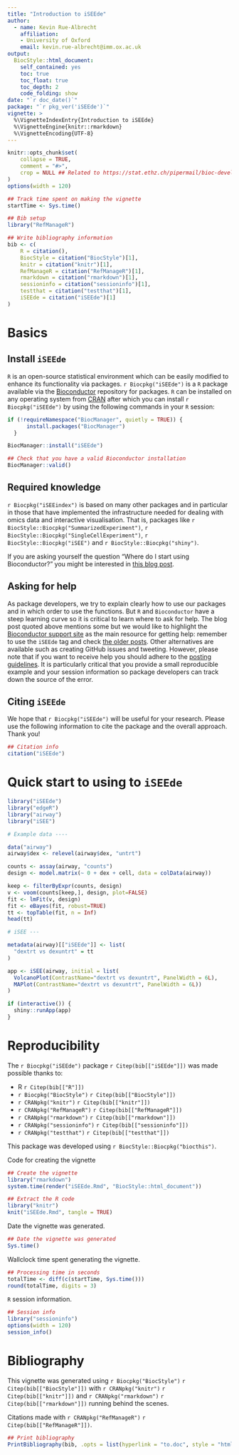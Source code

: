 ```yaml
---
title: "Introduction to iSEEde"
author: 
  - name: Kevin Rue-Albrecht
    affiliation:
    - University of Oxford
    email: kevin.rue-albrecht@imm.ox.ac.uk
output: 
  BiocStyle::html_document:
    self_contained: yes
    toc: true
    toc_float: true
    toc_depth: 2
    code_folding: show
date: "`r doc_date()`"
package: "`r pkg_ver('iSEEde')`"
vignette: >
  %\VignetteIndexEntry{Introduction to iSEEde}
  %\VignetteEngine{knitr::rmarkdown}
  %\VignetteEncoding{UTF-8}  
---
```


```r
knitr::opts_chunk$set(
    collapse = TRUE,
    comment = "#>",
    crop = NULL ## Related to https://stat.ethz.ch/pipermail/bioc-devel/2020-April/016656.html
)
options(width = 120)
```


```r
## Track time spent on making the vignette
startTime <- Sys.time()

## Bib setup
library("RefManageR")

## Write bibliography information
bib <- c(
    R = citation(),
    BiocStyle = citation("BiocStyle")[1],
    knitr = citation("knitr")[1],
    RefManageR = citation("RefManageR")[1],
    rmarkdown = citation("rmarkdown")[1],
    sessioninfo = citation("sessioninfo")[1],
    testthat = citation("testthat")[1],
    iSEEde = citation("iSEEde")[1]
)
```

# Basics

## Install `iSEEde`

`R` is an open-source statistical environment which can be easily modified to enhance its functionality via packages. `r Biocpkg("iSEEde")` is a `R` package available via the [Bioconductor](http://bioconductor.org) repository for packages. `R` can be installed on any operating system from [CRAN](https://cran.r-project.org/) after which you can install `r Biocpkg("iSEEde")` by using the following commands in your `R` session:

```r
if (!requireNamespace("BiocManager", quietly = TRUE)) {
      install.packages("BiocManager")
  }

BiocManager::install("iSEEde")

## Check that you have a valid Bioconductor installation
BiocManager::valid()
```

## Required knowledge

`r Biocpkg("iSEEindex")` is based on many other packages and in particular in those that have implemented the infrastructure needed for dealing with omics data and interactive visualisation.
That is, packages like `r BiocStyle::Biocpkg("SummarizedExperiment")`, `r BiocStyle::Biocpkg("SingleCellExperiment")`, `r BiocStyle::Biocpkg("iSEE")` and `r BiocStyle::Biocpkg("shiny")`.

If you are asking yourself the question "Where do I start using Bioconductor?" you might be interested in [this blog post](http://lcolladotor.github.io/2014/10/16/startbioc/#.VkOKbq6rRuU).

## Asking for help

As package developers, we try to explain clearly how to use our packages and in which order to use the functions. But `R` and `Bioconductor` have a steep learning curve so it is critical to learn where to ask for help. The blog post quoted above mentions some but we would like to highlight the [Bioconductor support site](https://support.bioconductor.org/) as the main resource for getting help: remember to use the `iSEEde` tag and check [the older posts](https://support.bioconductor.org/t/iSEEde/). Other alternatives are available such as creating GitHub issues and tweeting. However, please note that if you want to receive help you should adhere to the [posting guidelines](http://www.bioconductor.org/help/support/posting-guide/). It is particularly critical that you provide a small reproducible example and your session information so package developers can track down the source of the error.

## Citing `iSEEde`

We hope that `r Biocpkg("iSEEde")` will be useful for your research. Please use the following information to cite the package and the overall approach. Thank you!

```r
## Citation info
citation("iSEEde")
```

# Quick start to using to `iSEEde`

```r
library("iSEEde")
library("edgeR")
library("airway")
library("iSEE")

# Example data ----

data("airway")
airway$dex <- relevel(airway$dex, "untrt")

counts <- assay(airway, "counts")
design <- model.matrix(~ 0 + dex + cell, data = colData(airway))

keep <- filterByExpr(counts, design)
v <- voom(counts[keep,], design, plot=FALSE)
fit <- lmFit(v, design)
fit <- eBayes(fit, robust=TRUE)
tt <- topTable(fit, n = Inf)
head(tt)

# iSEE ---

metadata(airway)[["iSEEde"]] <- list(
  "dextrt vs dexuntrt" = tt
)

app <- iSEE(airway, initial = list(
  VolcanoPlot(ContrastName="dextrt vs dexuntrt", PanelWidth = 6L),
  MAPlot(ContrastName="dextrt vs dexuntrt", PanelWidth = 6L))
)

if (interactive()) {
  shiny::runApp(app)
}
```


# Reproducibility

The `r Biocpkg("iSEEde")` package `r Citep(bib[["iSEEde"]])` was made possible thanks to:

* R `r Citep(bib[["R"]])`
* `r Biocpkg("BiocStyle")` `r Citep(bib[["BiocStyle"]])`
* `r CRANpkg("knitr")` `r Citep(bib[["knitr"]])`
* `r CRANpkg("RefManageR")` `r Citep(bib[["RefManageR"]])`
* `r CRANpkg("rmarkdown")` `r Citep(bib[["rmarkdown"]])`
* `r CRANpkg("sessioninfo")` `r Citep(bib[["sessioninfo"]])`
* `r CRANpkg("testthat")` `r Citep(bib[["testthat"]])`

This package was developed using `r BiocStyle::Biocpkg("biocthis")`.


Code for creating the vignette

```r
## Create the vignette
library("rmarkdown")
system.time(render("iSEEde.Rmd", "BiocStyle::html_document"))

## Extract the R code
library("knitr")
knit("iSEEde.Rmd", tangle = TRUE)
```

Date the vignette was generated.

```r
## Date the vignette was generated
Sys.time()
```

Wallclock time spent generating the vignette.

```r
## Processing time in seconds
totalTime <- diff(c(startTime, Sys.time()))
round(totalTime, digits = 3)
```

`R` session information.

```r
## Session info
library("sessioninfo")
options(width = 120)
session_info()
```



# Bibliography

This vignette was generated using `r Biocpkg("BiocStyle")` `r Citep(bib[["BiocStyle"]])`
with `r CRANpkg("knitr")` `r Citep(bib[["knitr"]])` and `r CRANpkg("rmarkdown")` `r Citep(bib[["rmarkdown"]])` running behind the scenes.

Citations made with `r CRANpkg("RefManageR")` `r Citep(bib[["RefManageR"]])`.

```r
## Print bibliography
PrintBibliography(bib, .opts = list(hyperlink = "to.doc", style = "html"))
```
